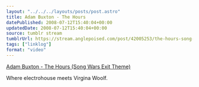```yaml
---
layout: "../../../layouts/posts/post.astro"
title: Adam Buxton - The Hours
datePublished: 2008-07-12T15:40:04+00:00
updatedDate: 2008-07-12T15:40:04+00:00
source: tumblr stream
tumblrUrl: https://stream.anglepoised.com/post/42005253/the-hours-song-wars-exit-theme-where
tags: ["linklog"]
format: "video"
---
```



<YouTube id="https://www.youtube.com/watch?v=4FqJNQ2-K9g" />

[Adam Buxton - The Hours (Song Wars Exit Theme)][1]

Where electrohouse meets Virgina Woolf.

[1]: https://www.youtube.com/watch?v=4FqJNQ2-K9g

